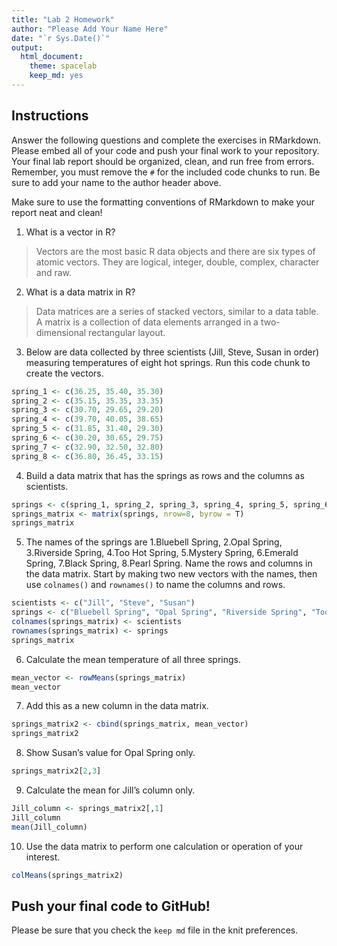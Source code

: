 ```yaml
---
title: "Lab 2 Homework"
author: "Please Add Your Name Here"
date: "`r Sys.Date()`"
output:
  html_document: 
    theme: spacelab
    keep_md: yes
---
```


## Instructions
Answer the following questions and complete the exercises in RMarkdown. Please embed all of your code and push your final work to your repository. Your final lab report should be organized, clean, and run free from errors. Remember, you must remove the `#` for the included code chunks to run. Be sure to add your name to the author header above.  

Make sure to use the formatting conventions of RMarkdown to make your report neat and clean!  

1. What is a vector in R?  

> Vectors are the most basic R data objects and there are six types of atomic vectors. They are logical, integer, double, complex, character and raw.

2. What is a data matrix in R?  

> Data matrices are a series of stacked vectors, similar to a data table. A matrix is a collection of data elements arranged in a two-dimensional rectangular layout.

3. Below are data collected by three scientists (Jill, Steve, Susan in order) measuring temperatures of eight hot springs. Run this code chunk to create the vectors.  
```r
spring_1 <- c(36.25, 35.40, 35.30)
spring_2 <- c(35.15, 35.35, 33.35)
spring_3 <- c(30.70, 29.65, 29.20)
spring_4 <- c(39.70, 40.05, 38.65)
spring_5 <- c(31.85, 31.40, 29.30)
spring_6 <- c(30.20, 30.65, 29.75)
spring_7 <- c(32.90, 32.50, 32.80)
spring_8 <- c(36.80, 36.45, 33.15)
```

4. Build a data matrix that has the springs as rows and the columns as scientists.  

```r
springs <- c(spring_1, spring_2, spring_3, spring_4, spring_5, spring_6, spring_7, spring_8)
springs_matrix <- matrix(springs, nrow=8, byrow = T)
springs_matrix
```


5. The names of the springs are 1.Bluebell Spring, 2.Opal Spring, 3.Riverside Spring, 4.Too Hot Spring, 5.Mystery Spring, 6.Emerald Spring, 7.Black Spring, 8.Pearl Spring. Name the rows and columns in the data matrix. Start by making two new vectors with the names, then use `colnames()` and `rownames()` to name the columns and rows.

```r
scientists <- c("Jill", "Steve", "Susan")
springs <- c("Bluebell Spring", "Opal Spring", "Riverside Spring", "Too Hot Spring", "Mystery Spring", "Emerald Spring", "Black Spring", "Pearl Spring")
colnames(springs_matrix) <- scientists
rownames(springs_matrix) <- springs
springs_matrix

```


6. Calculate the mean temperature of all three springs.

```r
mean_vector <- rowMeans(springs_matrix)
mean_vector
```


7. Add this as a new column in the data matrix.  

```r
springs_matrix2 <- cbind(springs_matrix, mean_vector)
springs_matrix2
```


8. Show Susan's value for Opal Spring only.

```r
springs_matrix2[2,3]
```


9. Calculate the mean for Jill's column only.  

```r
Jill_column <- springs_matrix2[,1]
Jill_column
mean(Jill_column)
```


10. Use the data matrix to perform one calculation or operation of your interest.

```r
colMeans(springs_matrix2)
```


## Push your final code to GitHub!
Please be sure that you check the `keep md` file in the knit preferences.  